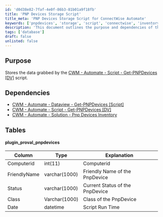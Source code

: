 ```yaml
---
id: 'd0d38e82-7faf-4e0f-86b3-81b01a9f18fb'
title: 'PNP Devices Storage Script'
title_meta: 'PNP Devices Storage Script for ConnectWise Automate'
keywords: ['pnpdevices', 'storage', 'script', 'connectwise', 'inventory']
description: 'This document outlines the purpose and dependencies of the PNP Devices Storage Script within ConnectWise Automate. It details the data structure used to store information about PNP devices, including their status and classification.'
tags: ['database']
draft: false
unlisted: false
---
```

## Purpose

Stores the data grabbed by the [CWM - Automate - Script - Get-PNPDevices [DV]](https://proval.itglue.com/DOC-5078775-10861683) script.

## Dependencies

- [CWM - Automate - Dataview - Get-PNPDevices [Script]](https://proval.itglue.com/DOC-5078775-10861702)
- [CWM - Automate - Script - Get-PNPDevices [DV]](https://proval.itglue.com/DOC-5078775-10861683)
- [CWM - Automate - Solution - Pnp Devices Inventory](https://proval.itglue.com/DOC-5078775-10861710)

## Tables

#### plugin_proval_pnpdevices

| Column        | Type         | Explanation                          |
|---------------|--------------|--------------------------------------|
| Computerid    | int(11)     | Computerid                           |
| FriendlyName   | varchar(1000) | Friendly Name of the PnpDevice      |
| Status        | varchar(1000) | Current Status of the PnpDevice     |
| Class         | Varchar(1000) | Class of the PnpDevice               |
| Date          | datetime     | Script Run Time                      |











